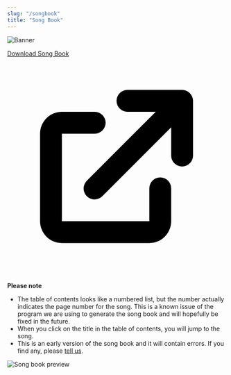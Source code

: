 ```yaml
---
slug: "/songbook"
title: "Song Book"
---
```



![Banner](./songbook_banner.jpg)

<a href="/songbook.pdf" target="_blank" rel="noopener noreferrer" className="font-bold">Download Song Book
    <svg className="fill-current stroke-current w-4 ml-1 inline " viewBox="0 0 20 20">
        <path d="M11 3a1 1 0 100 2h2.586l-6.293 6.293a1 1 0 101.414 1.414L15 6.414V9a1 1 0 102 0V4a1 1 0 00-1-1h-5z"></path>
        <path d="M5 5a2 2 0 00-2 2v8a2 2 0 002 2h8a2 2 0 002-2v-3a1 1 0 10-2 0v3H5V7h3a1 1 0 000-2H5z"></path>
    </svg>
</a>

**Please note**

- The table of contents looks like a numbered list, but the number actually indicates the page number for the song. This is a known issue of the program we are using to generate the song book and will hopefully be fixed in the future.
- When you click on the title in the table of contents, you will jump to the song.
- This is an early version of the song book and it will contain errors. If you find any, please [tell us](https://bahaisongproject.com/contact).

![Song book preview](./songbook.png)